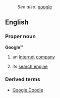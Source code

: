 :''See also:'' [[google]]
==English==
===Proper noun===
'''Google&trade;'''
# an [[Internet]] [[company]]
#{{computing}} its [[search engine]]
===Derived terms===
*[[Google Doodle]]